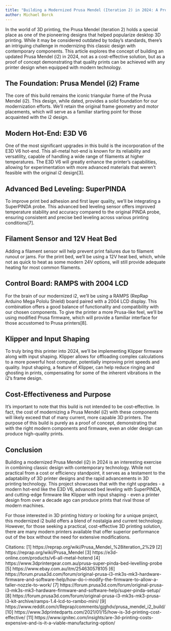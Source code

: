 ```yaml
---
title: "Building a Modernized Prusa Mendel (Iteration 2) in 2024: A Proof of Concept"
author: Michael Borck
---
```


In the world of 3D printing, the Prusa Mendel (iteration 2) holds a special place as one of the pioneering designs that helped popularize desktop 3D printing. While it may be considered outdated by today's standards, there's an intriguing challenge in modernizing this classic design with contemporary components. This article explores the concept of building an updated Prusa Mendel (i2) in 2024, not as a cost-effective solution, but as a proof of concept demonstrating that quality prints can be achieved with any printer design when equipped with modern technology.

## The Foundation: Prusa Mendel (i2) Frame

The core of this build remains the iconic triangular frame of the Prusa Mendel (i2). This design, while dated, provides a solid foundation for our modernization efforts. We'll retain the original frame geometry and motor placements, which will serve as a familiar starting point for those acquainted with the i2 design.

## Modern Hot-End: E3D V6

One of the most significant upgrades in this build is the incorporation of the E3D V6 hot-end. This all-metal hot-end is known for its reliability and versatility, capable of handling a wide range of filaments at higher temperatures. The E3D V6 will greatly enhance the printer's capabilities, allowing for experimentation with more advanced materials that weren't feasible with the original i2 design[3].

## Advanced Bed Leveling: SuperPINDA

To improve print bed adhesion and first layer quality, we'll be integrating a SuperPINDA probe. This advanced bed leveling sensor offers improved temperature stability and accuracy compared to the original PINDA probe, ensuring consistent and precise bed leveling across various printing conditions[7].

## Filament Sensor and 12V Heat Bed

Adding a filament sensor will help prevent print failures due to filament runout or jams. For the print bed, we'll be using a 12V heat bed, which, while not as quick to heat as some modern 24V options, will still provide adequate heating for most common filaments.

## Control Board: RAMPS with 2004 LCD

For the brain of our modernized i2, we'll be using a RAMPS (RepRap Arduino Mega Pololu Shield) board paired with a 2004 LCD display. This combination offers a good balance of functionality and compatibility with our chosen components. To give the printer a more Prusa-like feel, we'll be using modified Prusa firmware, which will provide a familiar interface for those accustomed to Prusa printers[8].

## Klipper and Input Shaping

To truly bring this printer into 2024, we'll be implementing Klipper firmware along with input shaping. Klipper allows for offloading complex calculations to a more powerful host computer, potentially improving print speeds and quality. Input shaping, a feature of Klipper, can help reduce ringing and ghosting in prints, compensating for some of the inherent vibrations in the i2's frame design.

## Cost-Effectiveness and Purpose

It's important to note that this build is not intended to be cost-effective. In fact, the cost of modernizing a Prusa Mendel (i2) with these components will likely exceed that of many current, more capable 3D printers. The purpose of this build is purely as a proof of concept, demonstrating that with the right modern components and firmware, even an older design can produce high-quality prints.

## Conclusion

Building a modernized Prusa Mendel (i2) in 2024 is an interesting exercise in combining classic design with contemporary technology. While not practical from a cost or efficiency standpoint, it serves as a testament to the adaptability of 3D printer designs and the rapid advancements in 3D printing technology. This project showcases that with the right upgrades - a modern hot-end like the E3D V6, advanced bed leveling with SuperPINDA, and cutting-edge firmware like Klipper with input shaping - even a printer design from over a decade ago can produce prints that rival those of modern machines.

For those interested in 3D printing history or looking for a unique project, this modernized i2 build offers a blend of nostalgia and current technology. However, for those seeking a practical, cost-effective 3D printing solution, there are many modern printers available that offer superior performance out of the box without the need for extensive modifications.

Citations:
[1] https://reprap.org/wiki/Prusa_Mendel_%28iteration_2%29
[2] https://reprap.org/wiki/Prusa_Mendel
[3] https://e3d-online.com/products/v6-all-metal-hotend
[4] https://www.3dprintergear.com.au/prusa-super-pinda-bed-levelling-probe
[5] https://www.ebay.com.au/itm/254630578105
[6] https://forum.prusa3d.com/forum/original-prusa-i3-mk3s-mk3-hardware-firmware-and-software-help/how-do-i-modify-the-firmware-to-allow-a-taller-nozzle-to-work/
[7] https://forum.prusa3d.com/forum/original-prusa-i3-mk3s-mk3-hardware-firmware-and-software-help/super-pinda-setup/
[8] https://forum.prusa3d.com/forum/original-prusa-i3-mk3s-mk3-prusa-i3-kit-archive/ramps-1.4-lcd-to-rambo-mini/
[9] https://www.reddit.com/r/Reprap/comments/gjghdv/prusa_mendel_i2_build/
[10] https://www.3dprintedparts.com/2021/01/15/how-is-3d-printing-cost-effective/
[11] https://www.ignitec.com/insights/are-3d-printing-costs-expensive-and-is-it-a-viable-manufacturing-option/